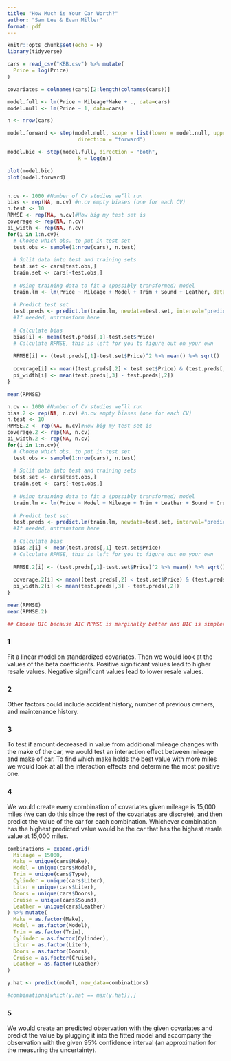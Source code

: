 ```yaml
---
title: "How Much is Your Car Worth?"
author: "Sam Lee & Evan Miller"
format: pdf
---
```


```r
knitr::opts_chunk$set(echo = F)
library(tidyverse)

cars = read_csv("KBB.csv") %>% mutate(
  Price = log(Price)
)

covariates = colnames(cars)[2:length(colnames(cars))]

model.full <- lm(Price ~ Mileage*Make + ., data=cars)
model.null <- lm(Price ~ 1, data=cars)

n <- nrow(cars)

model.forward <- step(model.null, scope = list(lower = model.null, upper = model.full), 
                       direction = "forward")

model.bic <- step(model.full, direction = "both",
                       k = log(n))

plot(model.bic)
plot(model.forward)


n.cv <- 1000 #Number of CV studies we’ll run
bias <- rep(NA, n.cv) #n.cv empty biases (one for each CV)
n.test <- 10
RPMSE <- rep(NA, n.cv)#How big my test set is
coverage <- rep(NA, n.cv)
pi_width <- rep(NA, n.cv)
for(i in 1:n.cv){
  # Choose which obs. to put in test set
  test.obs <- sample(1:nrow(cars), n.test)
  
  # Split data into test and training sets
  test.set <- cars[test.obs,]
  train.set <- cars[-test.obs,]
  
  # Using training data to fit a (possibly transformed) model
  train.lm <- lm(Price ~ Mileage + Model + Trim + Sound + Leather, data=train.set)
  
  # Predict test set
  test.preds <- predict.lm(train.lm, newdata=test.set, interval="prediction")
  #If needed, untransform here
  
  # Calculate bias
  bias[i] <- mean(test.preds[,1]-test.set$Price)
  # Calculate RPMSE, this is left for you to figure out on your own
  
  RPMSE[i] <- (test.preds[,1]-test.set$Price)^2 %>% mean() %>% sqrt()
  
  coverage[i] <- mean((test.preds[,2] < test.set$Price) & (test.preds[,3]>test.set$Price))
  pi_width[i] <- mean(test.preds[,3] - test.preds[,2])
}

mean(RPMSE)

n.cv <- 1000 #Number of CV studies we’ll run
bias.2 <- rep(NA, n.cv) #n.cv empty biases (one for each CV)
n.test <- 10
RPMSE.2 <- rep(NA, n.cv)#How big my test set is
coverage.2 <- rep(NA, n.cv)
pi_width.2 <- rep(NA, n.cv)
for(i in 1:n.cv){
  # Choose which obs. to put in test set
  test.obs <- sample(1:nrow(cars), n.test)
  
  # Split data into test and training sets
  test.set <- cars[test.obs,]
  train.set <- cars[-test.obs,]
  
  # Using training data to fit a (possibly transformed) model
  train.lm <- lm(Price ~ Model + Mileage + Trim + Leather + Sound + Cruise, data=train.set)
  
  # Predict test set
  test.preds <- predict.lm(train.lm, newdata=test.set, interval="prediction")
  #If needed, untransform here
  
  # Calculate bias
  bias.2[i] <- mean(test.preds[,1]-test.set$Price)
  # Calculate RPMSE, this is left for you to figure out on your own
  
  RPMSE.2[i] <- (test.preds[,1]-test.set$Price)^2 %>% mean() %>% sqrt()
  
  coverage.2[i] <- mean((test.preds[,2] < test.set$Price) & (test.preds[,3]>test.set$Price))
  pi_width.2[i] <- mean(test.preds[,3] - test.preds[,2])
}

mean(RPMSE)
mean(RPMSE.2)

## Choose BIC because AIC RPMSE is marginally better and BIC is simpler

```

### 1

Fit a linear model on standardized covariates. Then we would look at the values of the beta coefficients. Positive significant values lead to higher resale values. Negative significant values lead to lower resale values. 

### 2

Other factors could include accident history, number of previous owners, and maintenance history.

### 3

To test if amount decreased in value from additional mileage changes with the make of the car, we would test an interaction effect between mileage and make of car. To find which make holds the best value with more miles we would look at all the interaction effects and determine the most positive one. 

### 4

We would create every combination of covariates given mileage is 15,000 miles (we can do this since the rest of the covariates are discrete), and then predict the value of the car for each combination. Whichever combination has the highest predicted value would be the car that has the highest resale value at 15,000 miles.

```r
combinations = expand.grid(
  Mileage = 15000,
  Make = unique(cars$Make),
  Model = unique(cars$Model),
  Trim = unique(cars$Type),
  Cylinder = unique(cars$Liter),
  Liter = unique(cars$Liter),
  Doors = unique(cars$Doors),
  Cruise = unique(cars$Sound),
  Leather = unique(cars$Leather)
) %>% mutate(
  Make = as.factor(Make),
  Model = as.factor(Model),
  Trim = as.factor(Trim),
  Cylinder = as.factor(Cylinder),
  Liter = as.factor(Liter),
  Doors = as.factor(Doors),
  Cruise = as.factor(Cruise),
  Leather = as.factor(Leather)
)

y.hat <- predict(model, new_data=combinations)

#combinations[which(y.hat == max(y.hat)),]
```

### 5

We would create an predicted observation with the given covariates and predict the value by plugging it into the fitted model and accompany the observation with the given 95% confidence interval (an approximation for the measuring the uncertainty). 
